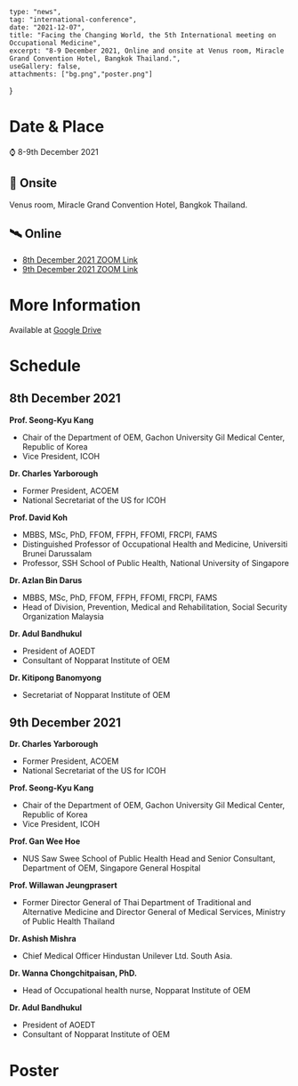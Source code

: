 	type: "news",
	tag: "international-conference",
	date: "2021-12-07",
	title: "Facing the Changing World, the 5th International meeting on Occupational Medicine",
	excerpt: "8-9 December 2021, Online and onsite at Venus room, Miracle Grand Convention Hotel, Bangkok Thailand.",
	useGallery: false,
	attachments: ["bg.png","poster.png"]
}


# Date & Place

⌚ 8-9th December 2021

## 🏢 Onsite

Venus room, Miracle Grand Convention Hotel, Bangkok Thailand.

## 🛰️ Online

- [8th December 2021 ZOOM Link](https://zoom.us/j/92479492844?pwd=VVpXeXJvR24vZWp1SkQ1MU9Db0dsZz09)
- [9th December 2021 ZOOM Link](https://zoom.us/j/96252767531?pwd=emFtL3Q1MUl0c21XcVM2NjZ4WGZRZz09)
 
# More Information

Available at [Google Drive](https://drive.google.com/drive/u/0/folders/16wjdQUEtzHaHfn-BSKFexVdxj1OM7Fol)

# Schedule

## 8th December 2021

<div className="flex flex-col gap-6">
<Card tagLine="08.45 – 09.45" header="2nd Tar Ching Aw’s Honorable Lecture ILO and WHO global burden of Occupational Disease. What is the meaning of?">

**Prof. Seong-Kyu Kang** 
- Chair of the Department of OEM, Gachon University Gil Medical Center, Republic of Korea 
- Vice President, ICOH

</Card>

<Card tagLine="09.45 – 10.45" header="After COVID-19 pandemic, what will be the direction of Occupational Medicine physician?">

**Dr. Charles Yarborough** 
- Former President, ACOEM
- National Secretariat of the US for ICOH

</Card>

<Card tagLine="11.00 – 12.00" header="Reflections on COVID-19 and Occupational Medicine Practice">

**Prof. David Koh**
- MBBS, MSc, PhD, FFOM, FFPH, FFOMI, FRCPI, FAMS
- Distinguished Professor of Occupational Health and Medicine, Universiti Brunei Darussalam
- Professor, SSH School of Public Health, National University of Singapore

</Card>

<Card tagLine="13.00 – 13.45" header="Lesson Learned on occupational medicine from COVID-19 in Malaysia">

**Dr. Azlan Bin Darus**
- MBBS, MSc, PhD, FFOM, FFPH, FFOMI, FRCPI, FAMS
- Head of Division, Prevention, Medical and Rehabilitation, Social Security Organization Malaysia

</Card>

<Card tagLine="13.45 – 14.45" header="Lesson Learned on occupational medicine from COVID-19 in Thailand">

**Dr. Adul Bandhukul**
- President of AOEDT
- Consultant of Nopparat Institute of OEM

</Card>

<Card tagLine="15.00 – 16.00" header="Long COVID and worker">

**Dr. Kitipong Banomyong**
- Secretariat of Nopparat Institute of OEM

</Card>
</div>

## 9th December 2021

<div className="flex flex-col gap-6">
<Card tagLine="08.45 – 09.45" header="AOEM Revised Competency of Occupational Medicine Physician.">

**Dr. Charles Yarborough** 
- Former President, ACOEM
- National Secretariat of the US for ICOH

</Card>

<Card tagLine="09.45 – 10.45" header="Occupational cardio-cerebrovascular diseases.">

**Prof. Seong-Kyu Kang** 
- Chair of the Department of OEM, Gachon University Gil Medical Center, Republic of Korea 
- Vice President, ICOH

</Card>

<Card tagLine="11.00 – 11.30" header="How occupational physician and occupational health nurse involve in occupational health system in Singapore? ">

**Prof. Gan Wee Hoe**
- NUS Saw Swee School of Public Health Head and Senior Consultant, Department of OEM, Singapore General Hospital 

</Card>

<Card tagLine="13.00 – 13.45" header="Cannabis in Occupational Medicine">

**Prof. Willawan Jeungprasert**
- Former Director General of Thai Department of Traditional and Alternative Medicine and Director General of Medical Services, Ministry of Public Health Thailand

</Card>

<Card tagLine="13.45 – 14.45" header="Occupational Health in India">

**Dr. Ashish Mishra**
- Chief Medical Officer Hindustan Unilever Ltd. South Asia.

</Card>

<Card tagLine="15.00 – 15.45" header="Role of Occupational Medicine Physician and Occupational Health Nurse in post COVID-19 era">

**Dr. Wanna Chongchitpaisan, PhD.**
- Head of Occupational health nurse, Nopparat Institute of OEM

**Dr. Adul Bandhukul**
- President of AOEDT
- Consultant of Nopparat Institute of OEM

</Card>
</div>

# Poster

<GatsbyImage image={props.images[1].childImageSharp.gatsbyImageData} alt="poster"/>